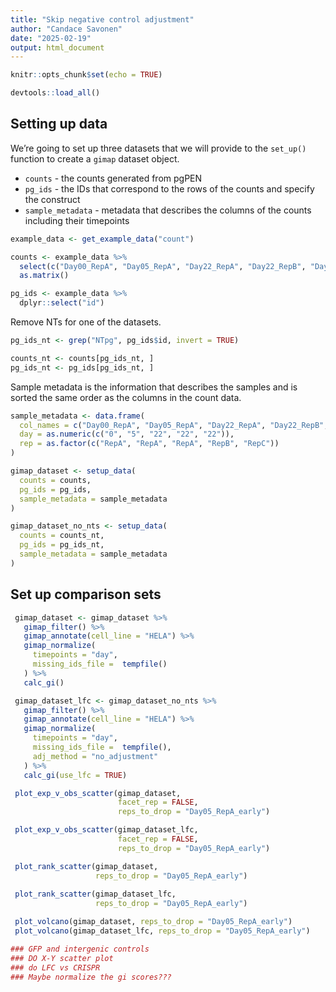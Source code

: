 ```yaml
---
title: "Skip negative control adjustment"
author: "Candace Savonen"
date: "2025-02-19"
output: html_document
---
```


```r
knitr::opts_chunk$set(echo = TRUE)

devtools::load_all()
```

## Setting up data

We're going to set up three datasets that we will provide to the `set_up()` function to create a `gimap` dataset object.

- `counts` - the counts generated from pgPEN
- `pg_ids` - the IDs that correspond to the rows of the counts and specify the construct
- `sample_metadata` - metadata that describes the columns of the counts including their timepoints

```r
example_data <- get_example_data("count")

counts <- example_data %>%
  select(c("Day00_RepA", "Day05_RepA", "Day22_RepA", "Day22_RepB", "Day22_RepC")) %>%
  as.matrix()

pg_ids <- example_data %>%
  dplyr::select("id")
```

Remove NTs for one of the datasets.

```r
pg_ids_nt <- grep("NTpg", pg_ids$id, invert = TRUE)

counts_nt <- counts[pg_ids_nt, ]
pg_ids_nt <- pg_ids[pg_ids_nt, ]
```

Sample metadata is the information that describes the samples and is sorted the same order as the columns in the count data.

```r
sample_metadata <- data.frame(
  col_names = c("Day00_RepA", "Day05_RepA", "Day22_RepA", "Day22_RepB", "Day22_RepC"),
  day = as.numeric(c("0", "5", "22", "22", "22")),
  rep = as.factor(c("RepA", "RepA", "RepA", "RepB", "RepC"))
)
```


```r
gimap_dataset <- setup_data(
  counts = counts,
  pg_ids = pg_ids,
  sample_metadata = sample_metadata
)

gimap_dataset_no_nts <- setup_data(
  counts = counts_nt,
  pg_ids = pg_ids_nt,
  sample_metadata = sample_metadata
)
```

## Set up comparison sets

```r
 gimap_dataset <- gimap_dataset %>%
   gimap_filter() %>%
   gimap_annotate(cell_line = "HELA") %>%
   gimap_normalize(
     timepoints = "day",
     missing_ids_file =  tempfile()
   ) %>%
   calc_gi()

 gimap_dataset_lfc <- gimap_dataset_no_nts %>%
   gimap_filter() %>%
   gimap_annotate(cell_line = "HELA") %>%
   gimap_normalize(
     timepoints = "day",
     missing_ids_file =  tempfile(), 
     adj_method = "no_adjustment"
   ) %>%
   calc_gi(use_lfc = TRUE)

```
 
 
```r
 plot_exp_v_obs_scatter(gimap_dataset, 
                        facet_rep = FALSE, 
                        reps_to_drop = "Day05_RepA_early")

 plot_exp_v_obs_scatter(gimap_dataset_lfc,
                        facet_rep = FALSE,
                        reps_to_drop = "Day05_RepA_early")
```
 
 
```r
 plot_rank_scatter(gimap_dataset, 
                   reps_to_drop = "Day05_RepA_early")
 
 plot_rank_scatter(gimap_dataset_lfc, 
                   reps_to_drop = "Day05_RepA_early")
```
 
```r
 plot_volcano(gimap_dataset, reps_to_drop = "Day05_RepA_early")
 plot_volcano(gimap_dataset_lfc, reps_to_drop = "Day05_RepA_early")
```


```r
### GFP and intergenic controls 
### DO X-Y scatter plot 
### do LFC vs CRISPR 
### Maybe normalize the gi scores???
```
